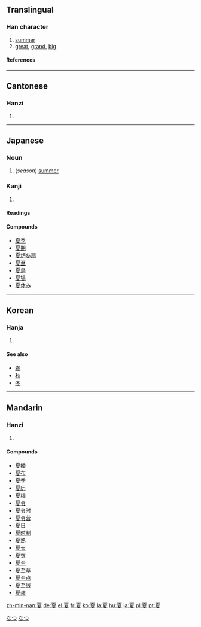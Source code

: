 {{zh-hanzi|{{zh-lookup|夏}}}}
==Translingual==
===Han character===
{{Han char|rn=35|rad=夊|as=07|sn=10|four=1024<sub>7</sub>|canj=一山竹水 (MUHE)}}
# [[summer]]
# [[great]], [[grand]], [[big]]
====References====
{{Han ref|kx=0245.120|dkj=05720|dj=0485.290|hdz=20869.100|uh=590F|ud=22799|bh=AE4C|bd=44620}}
----
==Cantonese==
===Hanzi===
{{yue-hanzi|jyut=|y=ha6}}
# {{defn|Cantonese}}
----
==Japanese==
===Noun===
[[Category:1000_Japanese_basic_words|なつ]]
{{ja-noun|k|hira=なつ|rom=natsu}}

#(''season'') [[summer]]
[[Category:ja:Calendar terms|なつ]]
===Kanji===
{{ja-kanji|grade=2|rs=夊07}}
# {{defn|Japanese}}
====Readings====
{{ja-readings|on=[[か]] (ka), [[げ]] (ge)|kun=[[なつ]] (natsu)}}

====Compounds====
*[[夏季]]
*[[夏期]]
*[[夏炉冬扇]]
*[[夏至]]
*[[夏鳥]]
*[[夏場]]
*[[夏休み]]


----

==Korean==
===Hanja===
{{ko-hanja|hangeul=[[하]]|rv=ha|mr=ha}}
# {{defn|Korean}}

====See also====
*[[春]]
*[[秋]]
*[[冬]]

----
==Mandarin==
===Hanzi===
{{cmn-hanzi|pin=[[xià]] (xia4)|wg=hsia<sup>4</sup>}}
# {{defn|Mandarin}}

====Compounds====
*[[夏播]]
*[[夏布]]
*[[夏季]]
*[[夏历]]
*[[夏粮]]
*[[夏令]]
*[[夏令时]]
*[[夏令营]]
*[[夏日]]
*[[夏时制]]
*[[夏熟]]
*[[夏天]]
*[[夏衣]]
*[[夏至]]
*[[夏至草]]
*[[夏至点]]
*[[夏至线]]
*[[夏装]]

[[zh-min-nan:夏]]
[[de:夏]]
[[el:夏]]
[[fr:夏]]
[[ko:夏]]
[[la:夏]]
[[hu:夏]]
[[ja:夏]]
[[pl:夏]]
[[pt:夏]]